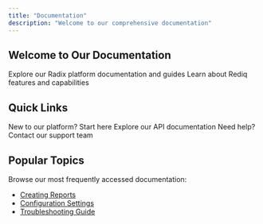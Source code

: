 ```yaml
---
title: "Documentation"
description: "Welcome to our comprehensive documentation"
---
```


## Welcome to Our Documentation

<CardGroup cols={2}>
  <Card title="Radix Documentation" icon="chart-line" href="/radix">
    Explore our Radix platform documentation and guides
  </Card>
  <Card title="redIQ Documentation" icon="database" href="/rediq">
    Learn about Rediq features and capabilities
  </Card>
</CardGroup>

## Quick Links

<CardGroup cols={3}>
  <Card title="Getting Started" icon="rocket" href="/getting-started">
    New to our platform? Start here
  </Card>
  <Card title="API Reference" icon="code" href="/api-reference">
    Explore our API documentation
  </Card>
  <Card title="Support" icon="life-ring" href="mailto:support@example.com">
    Need help? Contact our support team
  </Card>
</CardGroup>

## Popular Topics

Browse our most frequently accessed documentation:

- [Creating Reports](/radix/reports/create-portfolio-report)
- [Configuration Settings](/radix/settings/general-settings)
- [Troubleshooting Guide](/troubleshooting/common-issues)